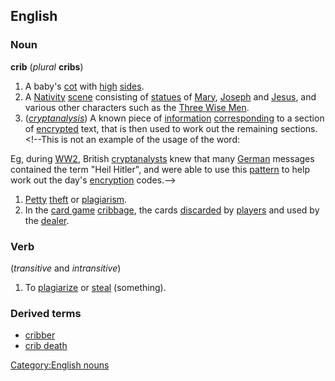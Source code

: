 ==English==
===Noun===
[[Category:English nouns]]
'''crib''' (''plural'' '''cribs''')

# A baby's [[cot]] with [[high]] [[side]]s.
# A [[Nativity]] [[scene]] consisting of [[statue]]s of [[Mary]], [[Joseph]] and [[Jesus]], and various other characters such as the [[Three Wise Men]].
#(''[[cryptanalysis]]'') A known piece of [[information]] [[corresponding]] to a section of [[encrypted]] text, that is then used to work out the remaining sections.<!--This is not an example of the usage of the word:
Eg, during [[WW2]], British [[cryptanalysts]] knew that many [[German]] messages contained the term "Heil Hitler", and were able to use this [[pattern]] to help work out the day's [[encryption]] codes.-->
#[[Petty]] [[theft]] or [[plagiarism]].
#In the [[card game]] [[cribbage]], the cards [[discard]]ed by [[player]]s and used by the [[dealer]].

===Verb===
{{en-infl-reg-consonant|crib||b}}
(''transitive'' and ''intransitive'')
#To [[plagiarize]] or [[steal]] (something).

===Derived terms===
*[[cribber]]
*[[crib death]]